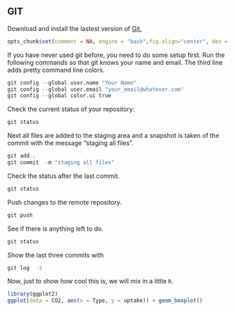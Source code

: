 <!--pandoc
format: html
s:
mathjax:
number-sections:

format: latex
number-sections:
-->


## GIT

Download and install the lastest version of [Git.](http://git-scm.com/downloads)

```r
opts_chunk$set(comment = NA, engine = "bash",fig.align="center", dev = "pdf")
```

If you have never used git before, you need to do some setup first.  Run the following commands so that git knows your name and email.  The third line adds pretty command line colors. 

```r
git config --global user.name "Your Name"
git config --global user.email "your_email@whatever.com"
git config --global color.ui true
```

Check the current status of your repository:
```r
git status
```

Next all files are added to the staging area and a snapshot is taken of the commit with the message "staging all files".
```r
git add .
git commit  -m "staging all files"
```

Check the status after the last commit.
```r
git status
```
Push changes to the remote repository. 
```r
git push
```
See if there is anything left to do.
```r
git status
```
Show the last three commits with
```r
git log  -3
```

Now, just to show how cool this is, we will mix in a little `R`.

```r
library(ggplot2)
ggplot(data = CO2, aes(x = Type, y = uptake)) + geom_boxplot()
```
